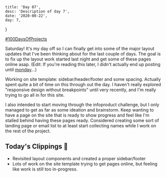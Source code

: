 

    title: 'Day 07',
    desc: 'Description of day 7',
    date: '2020-08-22',
    day: 7,
}

[#100DaysOfProjects](./)

Saturday! It's my day off so I can finally get into some of the major layout
updates that I've been thinking about for the last couple of days. The goal is
to fix up the layout work started last night and get some of these pages online
asap. (Edit: If you're reading this later, I didn't actually end up posting
until [monday](day09.mdx)...)

Working on site template: sidebar/header/footer and some spacing. Actually spent
quite a bit of time on this through out the day. I haven't really explored
"responsive design without breakpoints" until very recently, and I'm really
trying to go all in for this site.

I also intended to start moving through the infoproduct challenge, but I only
managed to get as far as some ideation and brainstorm. Keep wanting to have a
page on the site that is ready to show progress and feel like I'm stalled behind
having these pages ready. Considered creating some sort of landing page or email
list to at least start collecting names while I work on the rest of the project.

## Today's Clippings 🍃

-   Revisited layout components and created a proper sidebar/footer
-   Lots of work on the site template trying to get pages online, but feeling
    like work is still too in-progress.
